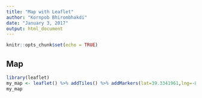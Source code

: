 ```yaml
---
title: "Map with Leaflet"
author: "Kornpob Bhirombhakdi"
date: "January 3, 2017"
output: html_document
---
```


```r
knitr::opts_chunk$set(echo = TRUE)
```

## Map


```r
library(leaflet)
my_map <- leaflet() %>% addTiles() %>% addMarkers(lat=39.3341961,lng=-82.0893786,popup="KB's home!!!")
my_map
```

